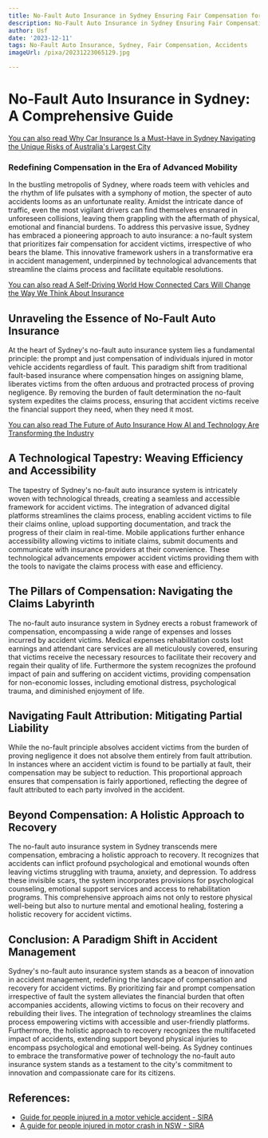 ```yaml
---
title: No-Fault Auto Insurance in Sydney Ensuring Fair Compensation for Accidents
description: No-Fault Auto Insurance in Sydney Ensuring Fair Compensation for Accidents
author: Usf
date: '2023-12-11'
tags: No-Fault Auto Insurance, Sydney, Fair Compensation, Accidents
imageUrl: /pixa/20231223065129.jpg

---
```

# No-Fault  Auto Insurance in Sydney: A Comprehensive Guide

[You  can also read  Why Car Insurance  Is a Must-Have in Sydney Navigating the Unique Risks of Australia's Largest City](Why%20Car%20Insurance%20Is%20a%20Must-Have%20in%20Sydney%20Navigating%20the%20Unique%20Risks%20of%20Australia%27s%20Largest%20City)


### Redefining Compensation in the Era of Advanced Mobility

In the bustling metropolis of Sydney, where roads teem with vehicles and the rhythm of life pulsates with a symphony of motion, the specter of auto accidents looms as an unfortunate reality. Amidst the intricate dance of  traffic, even the most vigilant drivers can find themselves ensnared in unforeseen collisions, leaving them grappling with the aftermath of physical, emotional and financial burdens. To address this pervasive issue, Sydney has embraced a pioneering approach to auto insurance: a no-fault system that prioritizes fair compensation for accident victims, irrespective of who bears the blame. This innovative framework ushers in a transformative era in accident  management, underpinned by technological advancements that streamline the claims process and facilitate equitable resolutions.

[You can also read  A Self-Driving World How Connected Cars Will Change the  Way We Think About Insurance](A%20Self-Driving%20World%20How%20Connected%20Cars%20Will%20Change%20the%20Way%20We%20Think%20About%20Insurance)


##  Unraveling the Essence of  No-Fault Auto Insurance

At  the heart of Sydney's no-fault  auto insurance system lies a  fundamental principle:  the prompt and just compensation of individuals injured in motor vehicle accidents regardless of fault. This paradigm  shift from traditional  fault-based insurance where compensation hinges on assigning blame, liberates victims from the often arduous and protracted process of proving negligence. By removing the burden of fault determination the  no-fault system expedites the claims process, ensuring that  accident victims receive the financial support they need, when they need it  most.

[You can also read The Future  of Auto Insurance How AI and Technology Are Transforming the Industry](The%20Future%20of%20Auto%20Insurance%20How%20AI%20and%20Technology%20Are%20Transforming%20the%20Industry)


## A Technological Tapestry: Weaving Efficiency and Accessibility

The tapestry of Sydney's  no-fault auto insurance system is intricately woven with technological threads,  creating a seamless and accessible  framework for accident  victims. The  integration of advanced digital  platforms streamlines the claims process, enabling accident victims to file their claims online, upload supporting documentation,  and  track the progress of their claim in real-time. Mobile applications further enhance  accessibility allowing victims to initiate claims, submit documents and communicate with insurance providers at their convenience. These technological advancements  empower accident victims providing them with the  tools to navigate the  claims process with ease and efficiency.

## The Pillars of Compensation: Navigating the Claims Labyrinth

The no-fault auto insurance system in Sydney erects a robust framework of  compensation, encompassing a wide range of expenses and losses incurred by accident victims. Medical expenses rehabilitation costs lost  earnings  and attendant care services are all meticulously covered, ensuring that victims receive the necessary resources to facilitate  their recovery and regain their quality of life. Furthermore  the system recognizes  the profound impact of pain and suffering  on accident victims,  providing compensation for non-economic losses, including emotional distress, psychological trauma, and  diminished enjoyment of life.

##  Navigating Fault Attribution: Mitigating Partial Liability

While the no-fault principle absolves accident victims from the burden of proving negligence it does not absolve them entirely  from fault attribution. In instances where an accident victim is found to be partially at fault,  their  compensation may be subject to reduction. This proportional approach ensures that compensation is fairly apportioned, reflecting the degree of fault attributed to each party  involved in the accident.

## Beyond Compensation: A Holistic Approach  to Recovery

The no-fault auto insurance system  in Sydney transcends mere compensation, embracing  a holistic approach to recovery. It recognizes  that accidents can  inflict profound psychological and emotional wounds often leaving victims struggling with trauma, anxiety, and depression. To address these invisible  scars, the system incorporates provisions for psychological counseling, emotional support services and  access to rehabilitation programs.  This comprehensive approach aims not only to restore physical well-being but also to nurture mental and  emotional healing, fostering a  holistic recovery for accident victims.

## Conclusion: A Paradigm Shift in Accident Management

Sydney's no-fault auto  insurance system stands as a beacon of innovation in accident  management, redefining the landscape of compensation and  recovery  for  accident victims.  By prioritizing fair and  prompt compensation irrespective of fault  the system alleviates the financial burden that often accompanies accidents, allowing victims to focus on their recovery and rebuilding their lives. The integration of technology streamlines the claims  process empowering victims with accessible and user-friendly platforms. Furthermore, the holistic approach to recovery recognizes the multifaceted impact of accidents, extending support beyond physical injuries to encompass psychological and emotional well-being. As Sydney continues to  embrace the transformative  power of technology the no-fault auto insurance system stands as  a testament  to the  city's  commitment  to innovation and compassionate care  for  its citizens.

## References:
- [Guide for people injured in a motor vehicle accident - SIRA](https://www.sira.nsw.gov.au/resources-library/motor-accident-resources/publications/injury-advice-centre/guide-for-people-injured-in-a-motor-vehicle-accident)
- [A guide for people injured in motor crash in NSW - SIRA](https://www.sira.nsw.gov.au/resources-library/motor-accident-resources/publications/injury-advice-centre/guide-for-people-injured-in-motor-accidents-in-nsw)
